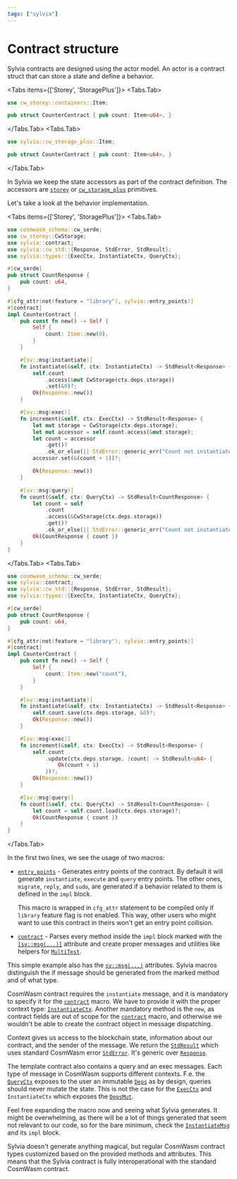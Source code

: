 ```yaml
---
tags: ["sylvia"]
---
```



# Contract structure

Sylvia contracts are designed using the actor model. An actor is a contract struct that can store a
state and define a behavior.

<Tabs items={['Storey', 'StoragePlus']}>
  <Tabs.Tab>

```rust
use cw_storey::containers::Item;

pub struct CounterContract { pub count: Item<u64>, }
```

  </Tabs.Tab>
  <Tabs.Tab>

```rust
use sylvia::cw_storage_plus::Item;

pub struct CounterContract { pub count: Item<u64>, }
```

  </Tabs.Tab>
</Tabs>

In Sylvia we keep the state accessors as part of the contract definition. The accessors are
[`storey`](../../storey) or [`cw_storage_plus`](../../cw-storage-plus) primitives.

Let's take a look at the behavior implementation.

<Tabs items={['Storey', 'StoragePlus']}>
  <Tabs.Tab>

```rust
use cosmwasm_schema::cw_serde;
use cw_storey::CwStorage;
use sylvia::contract;
use sylvia::cw_std::{Response, StdError, StdResult};
use sylvia::types::{ExecCtx, InstantiateCtx, QueryCtx};

#[cw_serde]
pub struct CountResponse {
    pub count: u64,
}

#[cfg_attr(not(feature = "library"), sylvia::entry_points)]
#[contract]
impl CounterContract {
    pub const fn new() -> Self {
        Self {
            count: Item::new(0),
        }
    }

    #[sv::msg(instantiate)]
    fn instantiate(&self, ctx: InstantiateCtx) -> StdResult<Response> {
        self.count
            .access(&mut CwStorage(ctx.deps.storage))
            .set(&0)?;
        Ok(Response::new())
    }

    #[sv::msg(exec)]
    fn increment(&self, ctx: ExecCtx) -> StdResult<Response> {
        let mut storage = CwStorage(ctx.deps.storage);
        let mut accessor = self.count.access(&mut storage);
        let count = accessor
            .get()?
            .ok_or_else(|| StdError::generic_err("Count not instantiated yet"))?;
        accessor.set(&(count + 1))?;

        Ok(Response::new())
    }

    #[sv::msg(query)]
    fn count(&self, ctx: QueryCtx) -> StdResult<CountResponse> {
        let count = self
            .count
            .access(&CwStorage(ctx.deps.storage))
            .get()?
            .ok_or_else(|| StdError::generic_err("Count not instantiated yet"))?;
        Ok(CountResponse { count })
    }
}
```

  </Tabs.Tab>
  <Tabs.Tab>

```rust
use cosmwasm_schema::cw_serde;
use sylvia::contract;
use sylvia::cw_std::{Response, StdError, StdResult};
use sylvia::types::{ExecCtx, InstantiateCtx, QueryCtx};

#[cw_serde]
pub struct CountResponse {
    pub count: u64,
}

#[cfg_attr(not(feature = "library"), sylvia::entry_points)]
#[contract]
impl CounterContract {
    pub const fn new() -> Self {
        Self {
            count: Item::new("count"),
        }
    }

    #[sv::msg(instantiate)]
    fn instantiate(&self, ctx: InstantiateCtx) -> StdResult<Response> {
        self.count.save(ctx.deps.storage, &0)?;
        Ok(Response::new())
    }

    #[sv::msg(exec)]
    fn increment(&self, ctx: ExecCtx) -> StdResult<Response> {
        self.count
            .update(ctx.deps.storage, |count| -> StdResult<u64> {
                Ok(count + 1)
            })?;
        Ok(Response::new())
    }

    #[sv::msg(query)]
    fn count(&self, ctx: QueryCtx) -> StdResult<CountResponse> {
        let count = self.count.load(ctx.deps.storage)?;
        Ok(CountResponse { count })
    }
}
```

  </Tabs.Tab>
</Tabs>

In the first two lines, we see the usage of two macros:

- [`entry_points`](../macros/entry-points) - Generates entry points of the contract. By default it
  will generate `instantiate`, `execute` and `query` entry points. The other ones, `migrate`,
  `reply`, and `sudo`, are generated if a behavior related to them is defined in the `impl` block.

  This macro is wrapped in `cfg_attr` statement to be compiled only if `library` feature flag is not
  enabled. This way, other users who might want to use this contract in theirs won't get an entry
  point collision.

- [`contract`](../macros/contract) - Parses every method inside the `impl` block marked with the
  [`[sv::msg(...)]`](../macros/attributes/msg) attribute and create proper messages and utilities
  like helpers for [`MultiTest`](../../cw-multi-test).

This simple example also has the [`sv::msg(...)`](../macros/attributes/msg) attributes. Sylvia
macros distinguish the if message should be generated from the marked method and of what type.

CosmWasm contract requires the `instantiate` message, and it is mandatory to specify it for the
[`contract`](../macros/contract) macro. We have to provide it with the proper context type:
[`InstantiateCtx`](https://docs.rs/sylvia/latest/sylvia/types/struct.InstantiateCtx.html). Another
mandatory method is the `new`, as contract fields are out of scope for the
[`contract`](../macros/contract) macro, and otherwise we wouldn't be able to create the contract
object in message dispatching.

Context gives us access to the blockchain state, information about our contract, and the sender of
the message. We return the
[`StdResult`](https://docs.rs/cosmwasm-std/latest/cosmwasm_std/type.StdResult.html) which uses
standard CosmWasm error
[`StdError`](https://docs.rs/cosmwasm-std/latest/cosmwasm_std/enum.StdError.html). It's generic over
[`Response`](https://docs.rs/cosmwasm-std/latest/cosmwasm_std/struct.Response.html).

The template contract also contains a query and an exec messages. Each type of message in CosmWasm
supports different contexts. F.e. the [`QueryCtx`](../types/context) exposes to the user an
immutable [`Deps`](https://docs.rs/cosmwasm-std/latest/cosmwasm_std/struct.Deps.html) as by design,
queries should never mutate the state. This is not the case for the [`ExecCtx`](../types/context)
and `InstantiateCtx` which exposes the
[`DepsMut`](https://docs.rs/cosmwasm-std/latest/cosmwasm_std/struct.DepsMut.html).

Feel free expanding the macro now and seeing what Sylvia generates. It might be overwhelming, as
there will be a lot of things generated that seem not relevant to our code, so for the bare minimum,
check the [`InstantiateMsg`](../macros/generated-types/message-types#contract-messages) and its
`impl` block.

Sylvia doesn't generate anything magical, but regular CosmWasm contract types customized based on
the provided methods and attributes. This means that the Sylvia contract is fully interoperational
with the standard CosmWasm contract.
